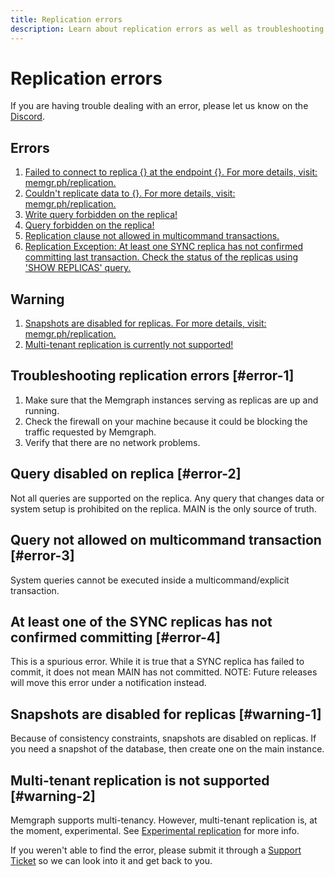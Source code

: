 ```yaml
---
title: Replication errors
description: Learn about replication errors as well as troubleshooting best practices for replication errors in our all-in-one documentation page at Memgraph. 
---
```



# Replication errors

<Callout type="info">
If you are having trouble dealing with an error, please let us know on the <a href="https://www.discord.gg/memgraph"
target="_blank">Discord</a>.
</Callout>

## Errors

1. [Failed to connect to replica {} at the endpoint {}. For more details, visit:
   memgr.ph/replication.](#error-1)
2. [Couldn't replicate data to {}. For more details, visit:
   memgr.ph/replication.](#error-1)
3. [Write query forbidden on the replica!](#error-2)
4. [Query forbidden on the replica!](#error-2)
5. [Replication clause not allowed in multicommand transactions.](#error-3)
6. [Replication Exception: At least one SYNC replica has not confirmed committing last transaction. Check the status of the replicas using 'SHOW REPLICAS' query.](#error-4)


## Warning

1. [Snapshots are disabled for replicas. For more details, visit: memgr.ph/replication.](#warning-1)
2. [Multi-tenant replication is currently not supported!](#warning-2)

## Troubleshooting replication errors [#error-1]

1. Make sure that the Memgraph instances serving as replicas are up and running.
2. Check the firewall on your machine because it could be blocking the traffic
   requested by Memgraph.
3. Verify that there are no network problems.

## Query disabled on replica [#error-2]

Not all queries are supported on the replica. 
Any query that changes data or system setup is prohibited on the replica.
MAIN is the only source of truth.

## Query not allowed on multicommand transaction [#error-3]

System queries cannot be executed inside a multicommand/explicit transaction.

## At least one of the SYNC replicas has not confirmed committing [#error-4]

This is a spurious error. While it is true that a SYNC replica has failed to
commit, it does not mean MAIN has not committed. 
NOTE: Future releases will move this error under a notification instead.

## Snapshots are disabled for replicas [#warning-1]

Because of consistency constraints, snapshots are disabled on replicas. If you
need a snapshot of the database, then create one on the main instance.

## Multi-tenant replication is not supported [#warning-2]

Memgraph supports multi-tenancy. However, multi-tenant replication is, at the
moment, experimental. See [Experimental replication](/clustering/replication/experimental-replication) for more info.

<Callout type="info">
If you weren't able to find the error, please submit it through a <a href="https://support.memgraph.com"
target="_blank">Support Ticket</a> so we can look into it and get back to you.
</Callout>
